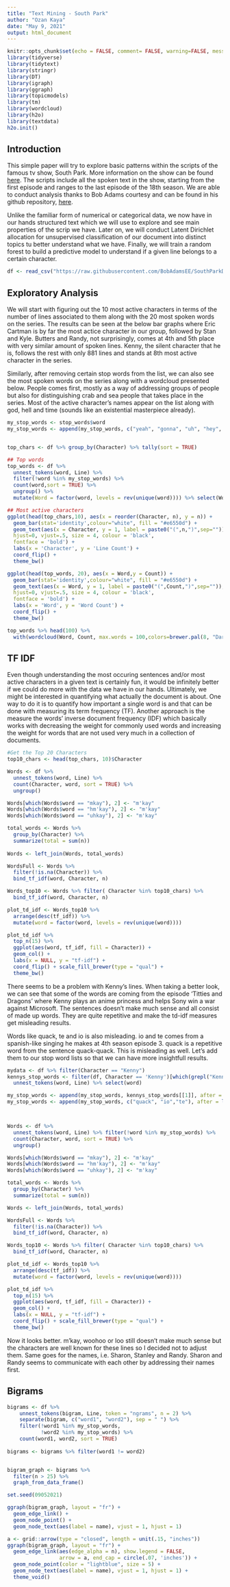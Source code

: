 ```yaml
---
title: "Text Mining - South Park"
author: "Ozan Kaya"
date: "May 9, 2021"
output: html_document
---
```


```r
knitr::opts_chunk$set(echo = FALSE, comment= FALSE, warning=FALSE, message = FALSE, results = "hide")
library(tidyverse)
library(tidytext)
library(stringr)
library(DT)
library(igraph)
library(ggraph)
library(topicmodels)
library(tm)
library(wordcloud)
library(h2o)
library(textdata)
h2o.init()
```

## Introduction

This simple paper will try to explore basic patterns within the scripts of the famous tv show, South Park. More information on the show can be found [here](https://www.imdb.com/title/tt0121955/?ref_=nv_sr_srsg_0). The scripts include all the spoken text in the show, starting from the first episode and ranges to the last episode of the 18th season. We are able to conduct analysis thanks to Bob Adams courtesy and can be found in his github repository, [here](https://raw.githubusercontent.com/BobAdamsEE/SouthParkData/master/All-seasons.csv). 

Unlike the familiar form of numerical or categorical data, we now have in our hands structured text which we will use to explore and see main properties of the scrip we have. Later on, we will conduct Latent Dirichlet allocation for unsupervised classification of our document into distinct topics tu better understand what we have. Finally, we will train a random forest to build a predictive model to understand if a given line belongs to a certain character. 
```r
df <- read_csv("https://raw.githubusercontent.com/BobAdamsEE/SouthParkData/master/All-seasons.csv")
```

## Exploratory Analysis

We will start with figuring out the 10 most active characters in terms of the number of lines associated to them along with the 20 most spoken words on the series. The results can be seen at the below bar graphs where Eric Cartman is by far the most actice character in our group, followed by Stan and Kyle. Butters and Randy, not surprisingly, comes at 4th and 5th place with very similar amount of spoken lines. Kenny, the silent character that he is, follows the rest with only 881 lines and stands at 8th most active character in the series. 

Similarly, after removing certain stop words from the list, we can also see the most spoken words on the series along with a wordcloud presented below. People comes first, mostly as a way of addressing groups of people but also for distinguishing crab and sea people that takes place in the series. Most of the active character's names appear on the list along with god, hell and time (sounds like an existential masterpiece already). 


```r

my_stop_words <- stop_words$word
my_stop_words <- append(my_stop_words, c("yeah", "gonna", "uh", "hey", "huh"), after = length(my_stop_words))


top_chars <- df %>% group_by(Character) %>% tally(sort = TRUE)

## Top words
top_words <- df %>%
  unnest_tokens(word, Line) %>%
  filter(!word %in% my_stop_words) %>%
  count(word,sort = TRUE) %>%
  ungroup() %>%
  mutate(Word = factor(word, levels = rev(unique(word)))) %>% select(Word, Count = n)
```

```r
## Most active characters
ggplot(head(top_chars,10), aes(x = reorder(Character, n), y = n)) +
  geom_bar(stat='identity',colour="white", fill = "#e6550d") +
  geom_text(aes(x = Character, y = 1, label = paste0("(",n,")",sep="")),
  hjust=0, vjust=.5, size = 4, colour = 'black',
  fontface = 'bold') +
  labs(x = 'Character', y = 'Line Count') +
  coord_flip() + 
  theme_bw()

ggplot(head(top_words, 20), aes(x = Word,y = Count)) +
  geom_bar(stat='identity',colour="white", fill = "#e6550d") +
  geom_text(aes(x = Word, y = 1, label = paste0("(",Count,")",sep="")),
  hjust=0, vjust=.5, size = 4, colour = 'black',
  fontface = 'bold') +
  labs(x = 'Word', y = 'Word Count') + 
  coord_flip() + 
  theme_bw()

```

```r
top_words %>% head(100) %>%
  with(wordcloud(Word, Count, max.words = 100,colors=brewer.pal(8, "Dark2")))
```

## TF IDF

Even though understanding the most occuring sentences and/or most active characters in a given text is certainly fun, it would be infinitely better if we could do more with the data we have in our hands. Ultimately, we might be interested in quantifying what actually the document is about. One way to do it is to quantify how important a single word is and that can be done with measuring its term frequency (TF). Another approach is the measure the words' inverse document frequency (IDF) which basically works with decreasing the weight for commonly used words and increasing the weight for words that are not used very much in a collection of documents. 

```r
#Get the Top 20 Characters
top10_chars <- head(top_chars, 10)$Character

Words <- df %>%
  unnest_tokens(word, Line) %>%
  count(Character, word, sort = TRUE) %>%
  ungroup()

Words[which(Words$word == "mkay"), 2] <- "m'kay"
Words[which(Words$word == "hm'kay"), 2] <- "m'kay"
Words[which(Words$word == "uhkay"), 2] <- "m'kay"

total_words <- Words %>% 
  group_by(Character) %>% 
  summarize(total = sum(n))
  
Words <- left_join(Words, total_words)

WordsFull <- Words %>%
  filter(!is.na(Character)) %>%
  bind_tf_idf(word, Character, n)

Words_top10 <- Words %>% filter( Character %in% top10_chars) %>%
  bind_tf_idf(word, Character, n)

plot_td_idf <- Words_top10 %>%
  arrange(desc(tf_idf)) %>%
  mutate(word = factor(word, levels = rev(unique(word))))
```

```r
plot_td_idf %>% 
  top_n(15) %>%
  ggplot(aes(word, tf_idf, fill = Character)) +
  geom_col() +
  labs(x = NULL, y = "tf-idf") +
  coord_flip() + scale_fill_brewer(type = "qual") + 
  theme_bw()

```

There seems to be a problem with Kenny's lines. When taking a better look, we can see that some of the words are coming from the episode 'Titties and Dragons' where Kenny plays an anime princess and helps Sony win a war against Microsoft. The sentences doesn't make much sense and all consist of made up words.  They are quite repetitive and make the td-idf measures get misleading results. 

Words like quack, te and io is also misleading. io and te comes from a spanish-like singing he makes at 4th season episode 3. quack is a repetitive word from the sentence quack-quack. This is misleading as well. Let's add them to our stop word lists so that we can have more insightfull results.

```r

mydata <- df %>% filter(Character == "Kenny")
kennys_stop_words <- filter(df, Character == 'Kenny')[which(grepl("Kenni", mydata$Line)),] %>% 
  unnest_tokens(word, Line) %>% select(word)

my_stop_words <- append(my_stop_words, kennys_stop_words[[1]], after = length(my_stop_words))
my_stop_words <- append(my_stop_words, c("quack", "io","te"), after = length(my_stop_words))



Words <- df %>%
  unnest_tokens(word, Line) %>% filter(!word %in% my_stop_words) %>%
  count(Character, word, sort = TRUE) %>%
  ungroup()

Words[which(Words$word == "mkay"), 2] <- "m'kay"
Words[which(Words$word == "hm'kay"), 2] <- "m'kay"
Words[which(Words$word == "uhkay"), 2] <- "m'kay"

total_words <- Words %>% 
  group_by(Character) %>% 
  summarize(total = sum(n))

Words <- left_join(Words, total_words)

WordsFull <- Words %>%
  filter(!is.na(Character)) %>%
  bind_tf_idf(word, Character, n)

Words_top10 <- Words %>% filter( Character %in% top10_chars) %>%
  bind_tf_idf(word, Character, n)

plot_td_idf <- Words_top10 %>%
  arrange(desc(tf_idf)) %>%
  mutate(word = factor(word, levels = rev(unique(word))))
```

```r
plot_td_idf %>% 
  top_n(15) %>%
  ggplot(aes(word, tf_idf, fill = Character)) +
  geom_col() +
  labs(x = NULL, y = "tf-idf") +
  coord_flip() + scale_fill_brewer(type = "qual") + 
  theme_bw()
```

Now it looks better. m'kay, woohoo or loo still doesn't make much sense but the characters are well known for these lines so I decided not to adjust them. Same goes for the names, i.e. Sharon, Stanley and Randy. Sharon and Randy seems to communicate with each other by addressing their names first. 

## Bigrams



```r
bigrams <- df %>%
    unnest_tokens(bigram, Line, token = "ngrams", n = 2) %>%
    separate(bigram, c("word1", "word2"), sep = " ") %>%
    filter(!word1 %in% my_stop_words,
           !word2 %in% my_stop_words) %>%
    count(word1, word2, sort = TRUE)
  
bigrams <- bigrams %>% filter(word1 != word2)


bigram_graph <- bigrams %>%
  filter(n > 25) %>%
  graph_from_data_frame()

set.seed(09052021)
```

```r
ggraph(bigram_graph, layout = "fr") +
  geom_edge_link() +
  geom_node_point() +
  geom_node_text(aes(label = name), vjust = 1, hjust = 1)

a <- grid::arrow(type = "closed", length = unit(.15, "inches"))
ggraph(bigram_graph, layout = "fr") +
  geom_edge_link(aes(edge_alpha = n), show.legend = FALSE,
                 arrow = a, end_cap = circle(.07, 'inches')) +
  geom_node_point(color = "lightblue", size = 5) +
  geom_node_text(aes(label = name), vjust = 1, hjust = 1) +
  theme_void()
```


